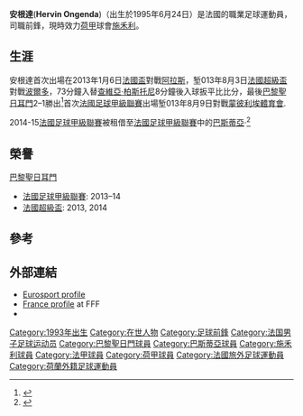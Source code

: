 {{noteTA
|G1=football
|G2=uefa
|G3=荷蘭足球聯賽
|1=zh-cn:赫塔; zh-hk:安根達;
}}

{{Infobox football biography
|name                = 安根達
|image               = Hervin Ongenda, PSG.JPG
|fullname            = Hervin Ongenda
|birth_date          = {{Birth date and age|1995|6|24|df=y}}
|birth_place         = [[法國|法國]][[巴黎|巴黎]]
|height              = {{convert|1.69|m|abbr=on}}
|position            = [[前鋒|前鋒]]
|currentclub         = [[PEC施禾利|施禾利]]
|clubnumber          = 
|youthyears1         = 2003–2004
|youthclubs1         = [[巴黎足球俱樂部|巴黎足球俱樂部]]
|youthyears2         = 2004–2006
|youthclubs2         = [[萊斯利拉斯足球俱樂部|萊斯利拉斯]]
|youthyears3         = 2006–2013
|youthclubs3         = [[巴黎圣日耳曼足球俱乐部|巴黎圣日耳曼]]
|years1              = 2013–2017
|clubs1              = [[巴黎圣日耳曼足球俱乐部|巴黎圣日耳曼]]
|caps1               = 6
|goals1              = 0
|years2              = 2014
|clubs2              = → [[巴斯蒂亞體育會|巴斯蒂亞]] (租借)
|caps2               = 16
|goals2              = 0
|years3              = 2014–2015
|clubs3              = → [[巴斯蒂亞體育會|巴斯蒂亞B隊]] (租借)
|caps3               = 6
|goals3              = 2
|years4              = 2017–
|clubs4              = [[PEC施禾利|施禾利]]
|caps4               = 0
|goals4              = 0
|nationalyears1      = 2010–2011
|nationalteam1       = [[法國16歲以下國家足球隊|法國U16]]
|nationalcaps1       = 11
|nationalgoals1      = 8
|nationalyears2      = 2011–2012
|nationalteam2       = [[法國17歲以下國家足球隊|法國U17]]
|nationalcaps2       = 8
|nationalgoals2      = 0
|nationalyears3      = 2012–2013
|nationalteam3       = [[法國18歲以下國家足球隊|法國U18]]
|nationalcaps3       = 4
|nationalgoals3      = 1
|nationalyears4      = 2013–
|nationalteam4       = [[法國19歲以下國家足球隊|法國U19]]
|nationalcaps4       = 3
|nationalgoals4      = 1
|nationalyears5      = 2013–
|nationalteam5       = [[法國21歲以下國家足球隊|法國U21]]
|nationalcaps5       = 1
|nationalgoals5      = 0
|club-update         = 12 May 2015
|nationalteam-update = 15:54, 03 August 2014 (UTC)
}}

'''安根達'''('''Hervin Ongenda''')（出生於1995年6月24日）是法國的職業足球運動員，司職前鋒，現時效力[[荷甲|荷甲]]球會[[PEC施禾利|施禾利]]。

==生涯==
安根達首次出場在2013年1月6日[[法國盃|法國盃]]對戰[[阿拉斯足球會|阿拉斯]]，堑013年8月3日[[法國超級盃|法國超級盃]]對戰[[波爾多足球俱樂部|波爾多]]，73分鐘入替[[哈維爾·帕斯托雷|查維亞·柏斯托尼]]8分鐘後入球扳平比比分，最後[[巴黎聖日耳門足球會|巴黎聖日耳門]]2–1勝出<ref>{{Cite web |url=https://twitter.com/PSG_inside |title=存档副本 |access-date=2015-05-26 |archive-date=2021-03-09 |archive-url=https://web.archive.org/web/20210309024224/https://twitter.com/PSG_inside |dead-url=no }}</ref>首次[[法國足球甲級聯賽|法國足球甲級聯賽]]出場堑013年8月9日對戰[[蒙彼利埃體育會|蒙彼利埃體育會]].

2014-15[[法國足球甲級聯賽|法國足球甲級聯賽]]被租借至[[法國足球甲級聯賽|法國足球甲級聯賽]]中的[[巴斯蒂亞體育會|巴斯蒂亞]]‧<ref>{{cite news|title=Ongenda à Bastia !|url=http://www.sc-bastia.net/v4/?p=60915|language=fr|publisher=[[SC_Bastia|sc-bastia.net]]|date=1 September 2014|accessdate=12 September 2014|archive-url=https://web.archive.org/web/20140906002008/http://www.sc-bastia.net/v4/?p=60915|archive-date=2014-09-06|dead-url=yes}}</ref>

==榮譽==
;[[巴黎聖日耳門足球會|巴黎聖日耳門]]
*[[法國足球甲級聯賽|法國足球甲級聯賽]]: 2013–14
*[[法國超級盃|法國超級盃]]: 2013, 2014

==參考==
{{Reflist}}

== 外部連結 ==
*[http://au.eurosport.com/football/hervin-ongenda_prs342687/person.shtml Eurosport profile] {{Wayback|url=http://au.eurosport.com/football/hervin-ongenda_prs342687/person.shtml |date=20130819064109 }}
*[http://www.fff.fr/equipes-de-france/tous-les-joueurs/fiche-joueur/2328132131-hervin-ongenda France profile] {{Wayback|url=http://www.fff.fr/equipes-de-france/tous-les-joueurs/fiche-joueur/2328132131-hervin-ongenda |date=20140407071049 }} at FFF
* {{Lfpfr|first=Hervin|last=Ongenda}}

{{DEFAULTSORT:Ongenda, Hervin}}
[[Category:1993年出生|Category:1993年出生]]
[[Category:在世人物|Category:在世人物]]
[[Category:足球前鋒|Category:足球前鋒]]
[[Category:法国男子足球运动员|Category:法国男子足球运动员]]
[[Category:巴黎聖日門球員|Category:巴黎聖日門球員]]
[[Category:巴斯蒂亞球員|Category:巴斯蒂亞球員]]
[[Category:施禾利球員|Category:施禾利球員]]
[[Category:法甲球員|Category:法甲球員]]
[[Category:荷甲球員|Category:荷甲球員]]
[[Category:法國旅外足球運動員|Category:法國旅外足球運動員]]
[[Category:荷蘭外籍足球運動員|Category:荷蘭外籍足球運動員]]